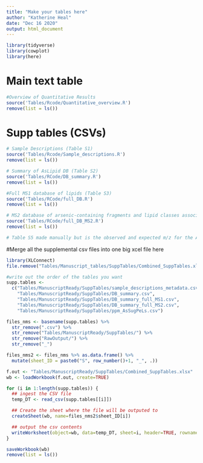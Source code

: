```yaml
---
title: "Make your tables here"
author: "Katherine Heal"
date: "Dec 16 2020"
output: html_document
---
```


```r
library(tidyverse)
library(cowplot)
library(here)
```

# Main text table 
```r
#Overview of Quantitative Results
source('Tables/Rcode/Quantitative_overview.R')
remove(list = ls())
```

# Supp tables (CSVs)
```r
# Sample Descriptions (Table S1)
source('Tables/Rcode/Sample_descriptions.R')
remove(list = ls())

# Summary of AsLipid DB (Table S2)
source('Tables/RCode/DB_summary.R')
remove(list = ls())

#Full MS1 database of lipids (Table S3)
source('Tables/RCode/full_DB.R')
remove(list = ls())

# MS2 database of arsenic-containing fragments and lipid classes associated with each (Table S4)
source('Tables/RCode/full_DB_MS2.R')
remove(list = ls())

# Table S5 made manually but is the observed and expected m/z for the AsSugPeL
```

#Merge all the supplemental csv files into one big xcel file here
```r
library(XLConnect) 
file.remove("Tables/Manuscript_tables/SuppTables/Combined_SuppTables.xlsx")

#write out the order of the tables you want
supp.tables <- 
  c("Tables/ManuscriptReady/SuppTables/sample_descriptions_metadata.csv",
    "Tables/ManuscriptReady/SuppTables/DB_summary.csv",
    "Tables/ManuscriptReady/SuppTables/DB_summary_full_MS1.csv",
    "Tables/ManuscriptReady/SuppTables/DB_summary_full_MS2.csv",
    "Tables/ManuscriptReady/SuppTables/ppm_AsSugPeLs.csv")

files_nms <- basename(supp.tables) %>% 
  str_remove(".csv") %>%
  str_remove("Tables/ManuscriptReady/SuppTables/") %>%
  str_remove("RawOutput/") %>%
  str_remove("_") 

files_nms2 <- files_nms %>% as.data.frame() %>%
  mutate(sheet_ID = paste0("S", row_number()+1, "_", .))

f.out <- "Tables/ManuscriptReady/SuppTables/Combined_SuppTables.xlsx"
wb <- loadWorkbook(f.out, create=TRUE)

for (i in 1:length(supp.tables)) {
  ## ingest the CSV file
  temp_DT <- read_csv(supp.tables[[i]])

  ## Create the sheet where the file will be outputed to 
  createSheet(wb, name=files_nms2$sheet_ID[i])

  ## output the csv contents
  writeWorksheet(object=wb, data=temp_DT, sheet=i, header=TRUE, rownames=NULL)
}

saveWorkbook(wb)
remove(list = ls())

```
